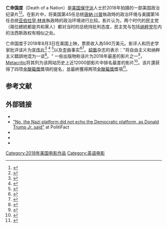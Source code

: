 {{电影信息框
| 片名 = 亡命国度<br>Death of a Nation:<br />Can We Save America a Second Time?
| 剪輯 = Dinesh D'Souza
| 預算 = 600萬美元
| 語言 = 英語
| 產地 = 美國
| 片長 = 109分鐘
| 上映日期 = {{Film date|2018|08|03}}
| 發行商 = {{link-en|Pure Flix|Pure Flix (studio)}}
| 製片商 = D'Souza Media
| 攝影 = Benjamin Huddleston
| 圖像 = 
| 配樂 = {{link-en|Dennis McCarthy|Dennis McCarthy (composer)}}
| 旁白 = Dinesh D'Souza
| 原著 = {{based on|The Big Lie'' and ''Death of a Nation|Dinesh D'Souza}}
| 編劇 = {{plainlist|
* Dinesh D'Souza
* Bruce Schooley
}}
| 監製 = {{link-en|Gerald R. Molen}}
| 導演 = {{plainlist|
* {{link-en|Dinesh D'Souza}}
* Bruce Schooley
}}
| 圖像說明 = 
| 票房 = 590萬美元
}}
'''亡命国度'''（Death of a Nation）是[[美國保守主義|美国保守派]]人士{{en-link|迪內希·杜澤|Dinesh D'Souza}}於2018年拍摄的一部美国政治纪录片<ref>{{Cite web|title=Documentary – Political|url=https://www.boxofficemojo.com/genres/chart/?id=politicaldoc.htm|accessdate=August 26, 2019|work=[[Box_Office_Mojo|Box Office Mojo]]|archiveurl=https://web.archive.org/web/20190825151105/https://www.boxofficemojo.com/genres/chart/?id=politicaldoc.htm|archivedate=2019-08-25|dead-url=no}}</ref><ref>{{Cite news|author=Staff|url=https://apnews.com/4520d07240e34a7c82c5c5c9c0015388|title=‘Gotti’ leads Razzie nominations, Trump up for worst actor|work=apnews.com|publisher=[[美联社|美联社]]|date=January 21, 2019|accessdate=December 26, 2019|archive-date=2020-11-16|archive-url=https://web.archive.org/web/20201116055751/https://apnews.com/4520d07240e34a7c82c5c5c9c0015388|dead-url=no}}</ref>。在影片中，{{en-link|迪內希·杜澤|Dinesh D'Souza}}将美国第45任总统[[唐納·川普|唐納·川普]]執政時的政治环境与美國第16任总统[[亚伯拉罕·林肯|亚伯拉罕·林肯]]執政時的政治环境进行比较。影片认为，两个时代的民主党（兩位總統都是共和黨人）都对当时的总统持批判态度，民主党与包括[[纳粹党|纳粹党]]在内的法西斯政权有相似之处。

亡命国度于2018年8月3日在美国上映，票房收入為590万美元。影评人和历史学家批评该片为[[政治宣传|宣传片]]<ref>{{Cite news|url=https://www.detroitnews.com/story/entertainment/movies/2018/08/02/review-death-nation-blames-liberals-everything/872484002/|title=Review: 'Death of a Nation' blames liberals for everything|author=Graham|first=Adam|date=August 2, 2018|work=The Detroit News|accessdate=September 5, 2019|language=en|archive-date=2021-01-23|archive-url=https://web.archive.org/web/20210123031648/https://www.detroitnews.com/story/entertainment/movies/2018/08/02/review-death-nation-blames-liberals-everything/872484002/|dead-url=no}}</ref> <ref>{{Cite news|url=https://www.vice.com/en_us/article/ywk59g/dinesh-dsouzas-new-doc-death-of-a-nation-premiered-to-a-hellish-room-of-far-right-stars|title=Dinesh D'Souza’s New Doc Premiered to a Hellish Room of Far-Right Stars|author=Caffier|first=Justin|date=2018-08-07|work=Vice|accessdate=September 5, 2019|language=en|archive-date=2019-08-25|archive-url=https://web.archive.org/web/20190825151100/https://www.vice.com/en_us/article/ywk59g/dinesh-dsouzas-new-doc-death-of-a-nation-premiered-to-a-hellish-room-of-far-right-stars|dead-url=no}}</ref> <ref>{{Cite news|url=https://www.indiewire.com/2018/07/death-of-a-nation-review-dinesh-dsouza-donald-trump-1201989270/|title=‘Death of a Nation’ Review: Dinesh D’Souza’s Latest Right-Wing Propaganda Compares Donald Trump to Abraham Lincoln|author=Ehrlich|first=David|date=2018-07-30|work=IndieWire|accessdate=September 5, 2019|language=en|archive-date=2021-02-12|archive-url=https://web.archive.org/web/20210212173959/https://www.indiewire.com/2018/07/death-of-a-nation-review-dinesh-dsouza-donald-trump-1201989270/|dead-url=no}}</ref>以及歪曲事实<ref name="herndon">{{Cite news|author=Herndon|first=Astead W.|url=https://www.nytimes.com/2018/08/17/us/politics/dinesh-dsouza-death-of-a-nation.html|title=A New Film Compares Democrats to Nazis and Trump to Lincoln. At This Screening, It Was a Hit.|work=[[纽约时报|纽约时报]]|date=August 17, 2018|accessdate=August 21, 2018|quote=...the movie has been roasted by actual historians and film critics, who point to the many misrepresentations and falsehoods littered throughout the film.|archive-date=2021-02-02|archive-url=https://web.archive.org/web/20210202014531/https://www.nytimes.com/2018/08/17/us/politics/dinesh-dsouza-death-of-a-nation.html|dead-url=no}}</ref><ref name="sarson">{{Cite news|author=Sarson|first=Steven|url=https://historynewsnetwork.org/article/169742|title=Barack Obama: American Historian|work=History News Network|publisher={{link-en|Columbian College of Arts and Sciences}}|date=September 23, 2018|accessdate=January 31, 2019|quote=Numerous journalists and historians such as Kevin M. Kruse and Heather Cox Richardson have exposed D’Souza’s falsehoods...|archive-date=2021-11-07|archive-url=https://web.archive.org/web/20211107131348/https://historynewsnetwork.org/article/169742}}</ref>。[[綜藝_(雜誌)|綜藝]]杂志的{{en-link|欧文•格里伯曼|Owen Gleiberman}}表示："{{en-link|迪內希·杜澤|Dinesh D'Souza}}将自由主义和纳粹主义錯誤地混为一谈<ref name="gleiberman">{{Cite magazine|last=Gleiberman|first=Owen|date=July 30, 2018|title=Film Review: Dinesh D’Souza's 'Death of a Nation'|url=https://variety.com/2018/film/reviews/death-of-a-nation-review-dinesh-dsouza-1202890451/|magazine=[[綜藝_(雜誌)|綜藝 (雜誌)]]|access-date=July 31, 2018|archive-date=2021-02-12|archive-url=https://web.archive.org/web/20210212173956/https://variety.com/2018/film/reviews/death-of-a-nation-review-dinesh-dsouza-1202890451/|dead-url=no}}</ref>。" 一些出版物称该片为2018年最差的影片之一<ref name="worst">{{Cite news|author=Staff|url=https://film.avclub.com/the-worst-films-of-2018-1830996584|title=The worst films of 2018|work=[[影音俱樂部|影音俱樂部]]|date=December 11, 2018|accessdate=December 12, 2018|archive-date=2020-11-13|archive-url=https://web.archive.org/web/20201113093235/https://film.avclub.com/the-worst-films-of-2018-1830996584|dead-url=no}}</ref>，[[Metacritic|Metacritic]]将其列为该网站历史上近12000部影片中排名最差的影片<ref name="metacritic worst">{{Cite news|author=Nordine|first=Michael|url=https://www.indiewire.com/2018/12/worst-movies-2018-metacritic-death-of-a-nation-1202030220/|title=The Worst Movies of 2018, According to Metacritic: 'Death of a Nation' Tops the List|work=[[IndieWire|IndieWire]]|date=December 22, 2018|accessdate=December 22, 2018|archive-date=2020-12-01|archive-url=https://web.archive.org/web/20201201002634/https://www.indiewire.com/2018/12/worst-movies-2018-metacritic-death-of-a-nation-1202030220/|dead-url=no}}</ref>。该片還获得了四项[[金酸莓獎|金酸莓獎]]獎項的提名，並最終獲得两项[[金酸莓獎|金酸莓獎]]獎項<ref name="hipes">{{Cite news|author=Hipes|first=Patrick|url=https://deadline.com/2019/01/razzie-awards-nominations-list-donald-trump-gotti-1202538746/|title=Razzie Awards Nominations Are Out: Four Movies 'Lead' In Best Of Worst Race|work=[[Deadline_Hollywood|Deadline Hollywood]]|date=January 21, 2019|accessdate=January 29, 2019|archive-date=2020-10-31|archive-url=https://web.archive.org/web/20201031224137/https://deadline.com/2019/01/razzie-awards-nominations-list-donald-trump-gotti-1202538746/|dead-url=no}}</ref>。

== 参考文献 ==
{{Reflist}}

== 外部链接 ==
* {{Official website|https://www.deathofanationmovie.com/}}
* [https://www.politifact.com/truth-o-meter/statements/2018/aug/03/donald-trump-jr/did-nazi-platform-echo-democratic-platform-donald-/ "No, the Nazi platform did not echo the Democratic platform, as Donald Trump Jr. said"] {{Wayback|url=https://www.politifact.com/truth-o-meter/statements/2018/aug/03/donald-trump-jr/did-nazi-platform-echo-democratic-platform-donald-/ |date=20190805051235 }} at PolitiFact
* {{Imdb title|8564902}}
* {{Mojo title|deathofanation}}
* {{Rotten Tomatoes|death_of_a_nation}}

[[Category:2018年美国电影作品|Category:2018年美国电影作品]]
[[Category:英语电影|Category:英语电影]]